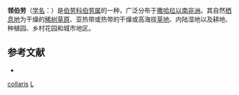 {{Speciesbox
| name = 领伯劳
| image = Lanius humeralis, Nanyuki, Kenya.jpg
| image_caption = ''L. c. humeralis''雄性成鸟 
| genus = Lanius
| species = collaris
| status = LC | status_system = IUCN3.1
| authority = [[卡尔·林奈|Linnaeus]], 1766
}}

'''领伯劳'''（[[学名|学名]]：{{lang|la|''Lanius collaris''}}）是[[伯劳科|伯劳科]][[伯劳属|伯劳属]]的一种，广泛分布于[[撒哈拉以南非洲|撒哈拉以南非洲]]。其自然[[栖息地|栖息地]]为干燥的[[稀树草原|稀树草原]]、亚热带或热带的干燥或高海拔[[草地|草地]]、内陆湿地以及耕地、种植园、乡村花园和城市地区。

== 参考文献 ==
* {{IUCN2010
|assessors=BirdLife International
|year=2009
|id=146432
|title=Lanius collaris
|version=3.1
|downloaded= 2010-10-02
}}
{{Taxonbar|from=Q1083497}}

[[Category:伯劳属|collaris]]
[[Category:1766年描述的鳥類|L]]